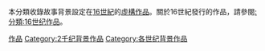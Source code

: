 本分類收錄故事背景設定在[[16世紀|16世紀]]的[[虛構作品|虛構作品]]。關於16世紀發行的作品，請參閱[[:分類:16世纪作品|:分類:16世纪作品]]。
{{CatPair|15世紀背景作品|17世紀背景作品}}

[[Category:16世纪|作品]]
[[Category:2千纪背景作品|Category:2千纪背景作品]]
[[Category:各世纪背景作品|Category:各世纪背景作品]]